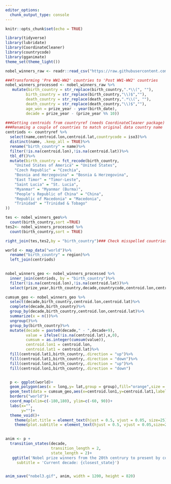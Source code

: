 ---
editor_options: 
  chunk_output_type: console
---

```{r setup, include=FALSE}
knitr::opts_chunk$set(echo = TRUE)
```

```{r}
library(tidyverse)
library(lubridate)
library(CoordinateCleaner)
library(countrycode)
library(gganimate)
theme_set(theme_light())

nobel_winners_raw <- readr::read_csv("https://raw.githubusercontent.com/rfordatascience/tidytuesday/master/data/2019/2019-05-14/nobel_winners.csv")

###Transforming 'Pre WW1-WW2' countries to 'Post WW1-WW2' countries
nobel_winners_processed <- nobel_winners_raw %>%
   mutate(birth_country = str_replace(birth_country,".*\\(", ""),
         birth_country = str_replace(birth_country,"\\)$",""),
         death_country = str_replace(death_country,".*\\(", ""),
         death_country = str_replace(death_country,"\\)$",""),
         age_won = prize_year - year(birth_date),
         decade = prize_year - (prize_year %% 10))

```
```{r}
###Getting centroids from countryref (needs CoordinateCleaner package)
###Renaming a couple of countries to match original data country name
centriods <- countryref %>%
  select(name,centroid.lon,centroid.lat,countrycode = iso3)%>%
  distinct(name, .keep_all = TRUE)%>%
  rename("birth_country" = name)%>%
  filter(!is.na(centroid.lon),!is.na(centroid.lat))%>%
  tbl_df()%>%
  mutate(birth_country = fct_recode(birth_country,
    "United States of America" = "United States",
    "Czech Republic" = "Czechia",
    "Bosnia and Herzegovina" = "Bosnia & Herzegovina",
    "East Timor" = "Timor-Leste",
    "Saint Lucia" = "St. Lucia",
    "Myanmar" = "Myanmar (Burma)",
    "People's Republic of China" = "China",
    "Republic of Macedonia" = "Macedonia",
    "Trinidad" = "Trinidad & Tobago"
))

tes <- nobel_winners_geo%>%
  count(birth_country,sort =TRUE)
tes2<- nobel_winners_processed %>%
  count(birth_country,sort = TRUE)

right_join(tes,tes2,by = "birth_country")### Check misspelled countries between datasets

world <- map_data("world")%>%
  rename("birth_country" = region)%>%
  left_join(centriods)

 
nobel_winners_geo <- nobel_winners_processed %>%
  inner_join(centriods, by = "birth_country")%>%
  filter(!is.na(centroid.lon),!is.na(centroid.lat))%>%
  select(prize_year,birth_country,decade,countrycode,centroid.lon,centroid.lat)

cumsum_geo <- nobel_winners_geo %>%
  select(decade,birth_country,centroid.lon,centroid.lat)%>%
  complete(decade,birth_country)%>%
  group_by(decade,birth_country,centroid.lon,centroid.lat)%>%
  summarize(x = n())%>%
  ungroup()%>%
  group_by(birth_country)%>%
  mutate(decade = paste0(decade," - ",decade+9),
         value = ifelse(!is.na(centroid.lat),x,0),
         cumsum = as.integer(cumsum(value)),
         centroid.lon1 = centroid.lon,
         centroid.lat1 = centroid.lat)%>%
  fill(centroid.lat1,birth_country,.direction = "up")%>%
  fill(centroid.lat1,birth_country,.direction = "down")%>%
  fill(centroid.lon1,birth_country,.direction = "up")%>%
  fill(centroid.lon1,birth_country,.direction = "down")


  p <- ggplot(world)+
  geom_polygon(aes(x = long,y= lat,group = group),fill="orange",size = 1, color = "white")+
  geom_text(data = cumsum_geo,aes(x=centroid.lon1,y=centroid.lat1,label = round(cumsum)),size = 5)+
  borders("world")+
  coord_map(xlim=c(-180,180), ylim=c(-60, 90))+
  labs(x="",
       y="")+
  theme_void()+
    theme(plot.title = element_text(hjust = 0.5, vjust = 0.05, size=25)) +
    theme(plot.subtitle = element_text(hjust = 0.5, vjust = 0.05,size=20))
    

anim <- p +
  transition_states(decade,
                    transition_length = 2,
                    state_length = 2)+
   ggtitle('Nobel prize winners from the 20th centrury to present by country of birth',
     subtitle = 'Current decade: {closest_state}')


anim_save("nobel3.gif", anim, width = 1200, height = 820)
```







